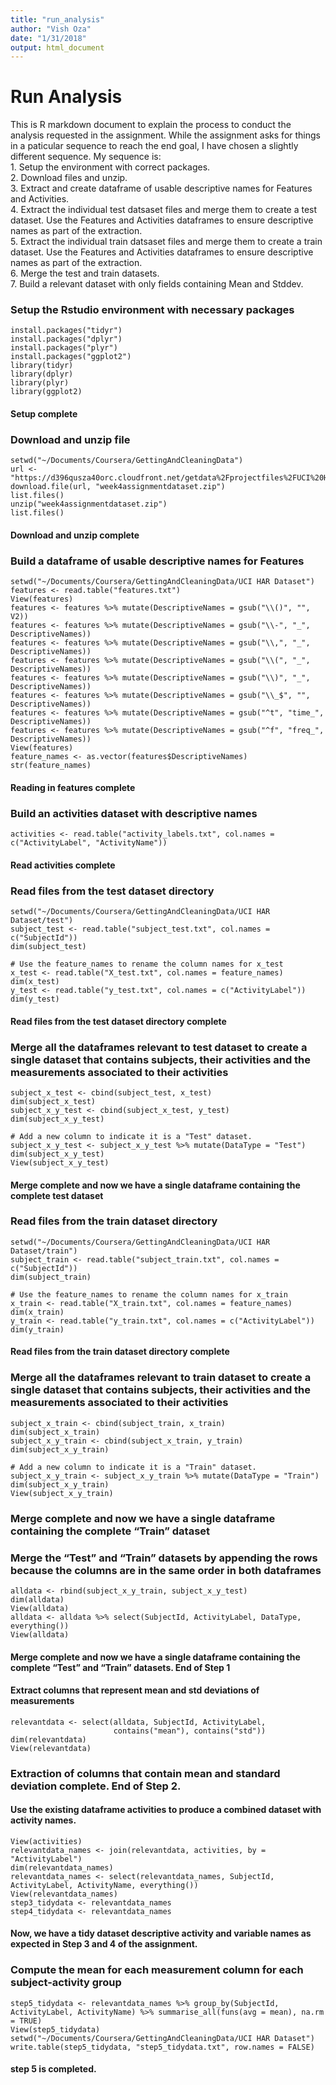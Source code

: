 ```yaml
---
title: "run_analysis"
author: "Vish Oza"
date: "1/31/2018"
output: html_document
---
```


# Run Analysis

This is R markdown document to explain the process to conduct the analysis requested in the assignment. While the assignment asks for things in a paticular sequence to reach the end goal, I have chosen a slightly different sequence. My sequence is:  
1. Setup the environment with correct packages.  
2. Download files and unzip.  
3. Extract and create dataframe of usable descriptive names for Features and Activities.  
4. Extract the individual test datsaset files and merge them to create a test dataset. Use the Features and Activities dataframes to ensure descriptive names as part of the extraction.  
5. Extract the individual train datsaset files and merge them to create a train dataset. Use the Features and Activities dataframes to ensure descriptive names as part of the extraction.  
6. Merge the test and train datasets.  
7. Build a relevant dataset with only fields containing Mean and Stddev.  

### Setup the Rstudio environment with necessary packages

```
install.packages("tidyr")  
install.packages("dplyr")  
install.packages("plyr")  
install.packages("ggplot2")  
library(tidyr)  
library(dplyr)  
library(plyr)  
library(ggplot2)  

```
#### Setup complete

### Download and unzip file
```
setwd("~/Documents/Coursera/GettingAndCleaningData")
url <- "https://d396qusza40orc.cloudfront.net/getdata%2Fprojectfiles%2FUCI%20HAR%20Dataset.zip"
download.file(url, "week4assignmentdataset.zip")
list.files()
unzip("week4assignmentdataset.zip")
list.files()
```
#### Download and unzip complete

### Build a dataframe of usable descriptive names for Features
```
setwd("~/Documents/Coursera/GettingAndCleaningData/UCI HAR Dataset")
features <- read.table("features.txt")
View(features)
features <- features %>% mutate(DescriptiveNames = gsub("\\()", "", V2))
features <- features %>% mutate(DescriptiveNames = gsub("\\-", "_", DescriptiveNames))
features <- features %>% mutate(DescriptiveNames = gsub("\\,", "_", DescriptiveNames))
features <- features %>% mutate(DescriptiveNames = gsub("\\(", "_", DescriptiveNames))
features <- features %>% mutate(DescriptiveNames = gsub("\\)", "_", DescriptiveNames))
features <- features %>% mutate(DescriptiveNames = gsub("\\_$", "", DescriptiveNames))
features <- features %>% mutate(DescriptiveNames = gsub("^t", "time_", DescriptiveNames))
features <- features %>% mutate(DescriptiveNames = gsub("^f", "freq_", DescriptiveNames))
View(features)
feature_names <- as.vector(features$DescriptiveNames)
str(feature_names)
```
#### Reading in features complete

### Build an activities dataset with descriptive names
```
activities <- read.table("activity_labels.txt", col.names = c("ActivityLabel", "ActivityName"))
```

#### Read activities complete

### Read files from the test dataset directory
```
setwd("~/Documents/Coursera/GettingAndCleaningData/UCI HAR Dataset/test")
subject_test <- read.table("subject_test.txt", col.names = c("SubjectId"))
dim(subject_test)

# Use the feature_names to rename the column names for x_test
x_test <- read.table("X_test.txt", col.names = feature_names)   
dim(x_test)
y_test <- read.table("y_test.txt", col.names = c("ActivityLabel"))
dim(y_test)
```
#### Read files from the test dataset directory complete

### Merge all the dataframes relevant to test dataset to create a single dataset that contains subjects, their activities and the measurements associated to their activities
```
subject_x_test <- cbind(subject_test, x_test)
dim(subject_x_test)
subject_x_y_test <- cbind(subject_x_test, y_test)
dim(subject_x_y_test)

# Add a new column to indicate it is a "Test" dataset.
subject_x_y_test <- subject_x_y_test %>% mutate(DataType = "Test")
dim(subject_x_y_test)
View(subject_x_y_test)
```
#### Merge complete and now we have a single dataframe containing the complete test dataset

### Read files from the train dataset directory
```
setwd("~/Documents/Coursera/GettingAndCleaningData/UCI HAR Dataset/train")
subject_train <- read.table("subject_train.txt", col.names = c("SubjectId"))
dim(subject_train)

# Use the feature_names to rename the column names for x_train
x_train <- read.table("X_train.txt", col.names = feature_names)   
dim(x_train)
y_train <- read.table("y_train.txt", col.names = c("ActivityLabel"))
dim(y_train)
```
#### Read files from the train dataset directory complete

### Merge all the dataframes relevant to train dataset to create a single dataset that contains subjects, their activities and the measurements associated to their activities
```
subject_x_train <- cbind(subject_train, x_train)
dim(subject_x_train)
subject_x_y_train <- cbind(subject_x_train, y_train)
dim(subject_x_y_train)

# Add a new column to indicate it is a "Train" dataset.
subject_x_y_train <- subject_x_y_train %>% mutate(DataType = "Train")
dim(subject_x_y_train)
View(subject_x_y_train)
```
### Merge complete and now we have a single dataframe containing the complete "Train" dataset

### Merge the "Test" and "Train" datasets by appending the rows because the columns are in the same order in both dataframes
```
alldata <- rbind(subject_x_y_train, subject_x_y_test)
dim(alldata)
View(alldata)
alldata <- alldata %>% select(SubjectId, ActivityLabel, DataType, everything())
View(alldata)
```
#### Merge complete and now we have a single dataframe containing the complete "Test" and "Train" datasets. End of Step 1

#### Extract columns that represent mean and std deviations of measurements
```
relevantdata <- select(alldata, SubjectId, ActivityLabel, 
                       contains("mean"), contains("std"))
dim(relevantdata)
View(relevantdata)
```
### Extraction of columns that contain mean and standard deviation complete. End of Step 2.

#### Use the existing dataframe activities to produce a combined dataset with activity names.
```
View(activities)
relevantdata_names <- join(relevantdata, activities, by = "ActivityLabel")
dim(relevantdata_names)
relevantdata_names <- select(relevantdata_names, SubjectId, ActivityLabel, ActivityName, everything())
View(relevantdata_names)
step3_tidydata <- relevantdata_names
step4_tidydata <- relevantdata_names
```
#### Now, we have a tidy dataset descriptive activity and variable names as expected in Step 3 and 4 of the assignment.

### Compute the mean for each measurement column for each subject-activity group
```
step5_tidydata <- relevantdata_names %>% group_by(SubjectId, ActivityLabel, ActivityName) %>% summarise_all(funs(avg = mean), na.rm = TRUE)
View(step5_tidydata)
setwd("~/Documents/Coursera/GettingAndCleaningData/UCI HAR Dataset")
write.table(step5_tidydata, "step5_tidydata.txt", row.names = FALSE)
```
#### step 5 is completed.